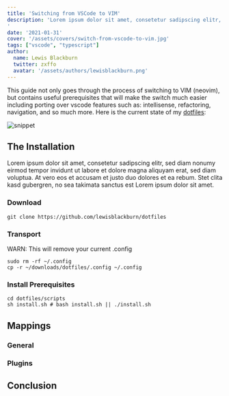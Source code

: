 ```yaml
---
title: 'Switching from VSCode to VIM'
description: 'Lorem ipsum dolor sit amet, consetetur sadipscing elitr, sed diam nonumy eirmod tempor invidunt ut labore et dolore magna aliquyam erat, sed diam voluptua.
'
date: '2021-01-31'
cover: '/assets/covers/switch-from-vscode-to-vim.jpg'
tags: ["vscode", "typescript"]
author:
  name: Lewis Blackburn
  twitter: zxffo
  avatar: '/assets/authors/lewisblackburn.png'
---
```


This guide not only goes through the process of switching to VIM (neovim), but contains useful prerequisites that will make the switch much easier including porting over vscode features such as: intellisense, refactoring, navigation, and so much more. Here is the current state of my [dotfiles](https://www.github.com/lewisblackburn/dotfiles):

![snippet](/assets/posts/coc-snippet.gif)

## The Installation

Lorem ipsum dolor sit amet, consetetur sadipscing elitr, sed diam nonumy eirmod tempor invidunt ut labore et dolore magna aliquyam erat, sed diam voluptua. At vero eos et accusam et justo duo dolores et ea rebum. Stet clita kasd gubergren, no sea takimata sanctus est Lorem ipsum dolor sit amet.

### Download

```bash:~/downloads
git clone https://github.com/lewisblackburn/dotfiles
```

### Transport

WARN: This will remove your current .config

```bash:~/
sudo rm -rf ~/.config
cp -r ~/downloads/dotfiles/.config ~/.config
```

### Install Prerequisites

```bash:~/downloads/dotfiles/scripts
cd dotfiles/scripts
sh install.sh # bash install.sh || ./install.sh
```

## Mappings

### General

### Plugins

## Conclusion
